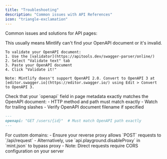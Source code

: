 ```yaml
---
title: "Troubleshooting"
description: "Common issues with API References"
icon: "triangle-exclamation"
---
```


Common issues and solutions for API pages:

<AccordionGroup>
  <Accordion title="All OpenAPI pages are blank">
    This usually means Mintlify can't find your OpenAPI document or it's invalid.

    To validate your OpenAPI document:
    1. Use the [validator](https://apitools.dev/swagger-parser/online/)
    2. Select "Validate text" tab
    3. Paste your OpenAPI document
    4. Click "Validate it!"

    Note: Mintlify doesn't support OpenAPI 2.0. Convert to OpenAPI 3 at [editor.swagger.io](https://editor.swagger.io/) using Edit > Convert to OpenAPI 3.
  </Accordion>

  <Accordion title="Single OpenAPI page is blank">
    Check that your `openapi` field in page metadata exactly matches the OpenAPI document:
    - HTTP method and path must match exactly
    - Watch for trailing slashes
    - Verify OpenAPI document filename if specified

```md Example
---
openapi: "GET /users/{id}"  # Must match OpenAPI path exactly
---
```
  </Accordion>

  <Accordion title="API Playground requests fail">
    For custom domains:
    - Ensure your reverse proxy allows `POST` requests to `/api/request`
    - Alternatively, use `api.playground.disableProxy` in `mint.json` to bypass proxy
    - Note: Direct requests require CORS configuration on your server
  </Accordion>
</AccordionGroup>